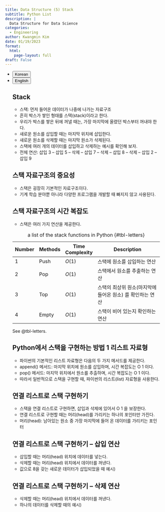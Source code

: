 ```yaml
---
title: Data Structure (5) Stack
subtitle: Python List
description: |
  Data Structure for Data Science
categories:
  - Engineering
author: Kwangmin Kim
date: 01/19/2023
format: 
  html:
    page-layout: full
draft: False
---
```


<ul class="nav nav-pills" id="language-tab" role="tablist">
  <li class="nav-item" role="presentation">
    <button class="nav-link active" id="Korean-tab" data-bs-toggle="tab" data-bs-target="#Korean" type="button" role="tab" aria-controls="Korean" aria-selected="true">Korean</button>
  </li>
  <li class="nav-item" role="presentation">
    <button class="nav-link" id="English-tab" data-bs-toggle="tab" data-bs-target="#English" type="button" role="tab" aria-controls="knitr" aria-selected="false">English</button>
  </li>

<div class="tab-content" id="language-tabcontent">

<div class="tab-pane fade  show active" id="Korean" role="tabpanel" aria-labelledby="Korean-tab">


## Stack

* 스택: 먼저 들어온 데이터가 나중에 나가는 자료구조
* 흔히 박스가 쌓인 형태를 스택(stack)이라고 한다.
* 우리가 박스를 쌓은 뒤에 꺼낼 때는, 가장 마지막에 올렸던 박스부터 꺼내야 한다.
* 새로운 원소를 삽입할 때는 마지막 위치에 삽입한다.
* 새로운 원소를 삭제할 때는 마지막 원소가 삭제된다.
* 스택에 여러 개의 데이터를 삽입하고 삭제하는 예시를 확인해 보자.
* 전체 연산: 삽입 3 – 삽입 5 – 삭제 – 삽입 7 – 삭제 – 삽입 8 – 삭제 – 삽입 2 – 삽입 9

## 스택 자료구조의 중요성

* 스택은 굉장히 기본적인 자료구조이다.
* 기계 학습 분야뿐 아니라 다양한 프로그램을 개발할 때 빠지지 않고 사용된다.

## 스택 자료구조의 시간 복잡도

* 스택은 여러 가지 연산을 제공한다.

| Number | Methods          | Time Complexity |        Description                                             |
|--------|------------------|-----------------|----------------------------------------------------------------|
| 1      | Push             | $O(1)$          | 스택에 원소를 삽입하는 연산                                      | 
| 2      | Pop              | $O(1)$          | 스택에서 원소를 추출하는 연산                                    |
| 3      | Top              | $O(1)$          | 스택의 최상위 원소(마지막에 들어온 원소) 를 확인하는 연산          |
| 4      | Empty            | $O(1)$          | 스택이 비어 있는지 확인하는 연산                                 |
: a list of the stack functions in Python {#tbl-letters}

See @tbl-letters.

## Python에서 스택을 구현하는 방법 1 리스트 자료형

* 파이썬의 기본적인 리스트 자료형은 다음의 두 가지 메서드를 제공한다.
* append() 메서드: 마지막 위치에 원소를 삽입하며, 시간 복잡도는 O 1 이다.
* pop() 메서드: 마지막 위치에서 원소를 추출하며, 시간 복잡도는 O 1 이다.
* 따라서 일반적으로 스택을 구현할 때, 파이썬의 리스트(list) 자료형을 사용한다.

## 연결 리스트로 스택 구현하기

* 스택을 연결 리스트로 구현하면, 삽입과 삭제에 있어서 O 1 을 보장한다.
* 연결 리스트로 구현할 때는 머리(head)를 가리키는 하나의 포인터만 가진다.
* 머리(head): 남아있는 원소 중 가장 마지막에 들어 온 데이터를 가리키는 포인터

## 연결 리스트로 스택 구현하기 – 삽입 연산

* 삽입할 때는 머리(head) 위치에 데이터를 넣는다.
* 삭제할 때는 머리(head) 위치에서 데이터를 꺼낸다.
* 값으로 8을 갖는 새로운 데이터가 삽입되었을 때 예시)

## 연결 리스트로 스택 구현하기 – 삭제 연산

* 삭제할 때는 머리(head) 위치에서 데이터를 꺼낸다.
* 하나의 데이터를 삭제할 때의 예시)

</div>

<div class="tab-pane fade" id="English" role="tabpanel" aria-labelledby="English-tab">


</div>